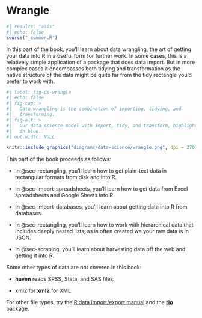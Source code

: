 # Wrangle {#sec-wrangle .unnumbered}

```r
#| results: "asis"
#| echo: false
source("_common.R")
```

In this part of the book, you'll learn about data wrangling, the art of getting your data into R in a useful form for further work.
In some cases, this is a relatively simple application of a package that does data import.
But in more complex cases it encompasses both tidying and transformation as the native structure of the data might be quite far from the tidy rectangle you'd prefer to work with.

```r
#| label: fig-ds-wrangle
#| echo: false
#| fig-cap: >
#|   Data wrangling is the combination of importing, tidying, and 
#|   transforming.
#| fig-alt: >
#|   Our data science model with import, tidy, and transform, highlighted
#|   in blue.
#| out.width: NULL

knitr::include_graphics("diagrams/data-science/wrangle.png", dpi = 270)
```

This part of the book proceeds as follows:

-   In @sec-rectangling, you'll learn how to get plain-text data in rectangular formats from disk and into R.

-   In @sec-import-spreadsheets, you'll learn how to get data from Excel spreadsheets and Google Sheets into R.

-   In @sec-import-databases, you'll learn about getting data into R from databases.

-   In @sec-rectangling, you'll learn how to work with hierarchical data that includes deeply nested lists, as is often created we your raw data is in JSON.

-   In @sec-scraping, you'll learn about harvesting data off the web and getting it into R.

Some other types of data are not covered in this book:

-   **haven** reads SPSS, Stata, and SAS files.

-   xml2 for **xml2** for XML

For other file types, try the [R data import/export manual](https://cran.r-project.org/doc/manuals/r-release/R-data.html) and the [**rio**](https://github.com/leeper/rio) package.
